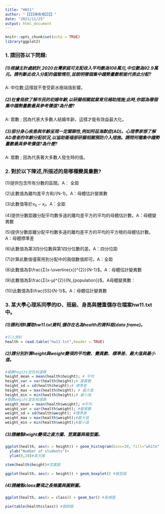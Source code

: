 ```yaml
---
title: "HW11"
author: "【【【【陳宥橋】】】】"
date: "2021/11/25"
output: html_document
---
```


```r
knitr::opts_chunk$set(echo = TRUE)
library(ggplot2)
```

### 1. 請回答以下問題:

##### (1)根據主計處統計,2020台灣家庭可支配收入平均數為108萬元,中位數為92.9萬元。請判斷此收入分配的偏態情形,並說明哪個集中趨勢量數較能代表此分配?
A: 中位數;這樣就不會受薪水極端值影響。

##### (2)社會局欲了解市民的初婚年齡,以研擬相關就業育兒補助措施;此時,你認為哪個集中趨勢量數最具參考價值?為什麼?
A: 眾數 ; 因為代表大多數人結婚年齡，這樣才能有效益最大化。

##### (3)部分身心疾患與年齡呈現一定關聯性,例如阿茲海默症(AD)。心理學家想了解AD患者的年齡分配狀況,以協助衛福部研擬相關預防介入措施。請問何種集中趨勢量數最具參考價值?為什麼?
A: 眾數 ; 因為代表著大多數人發生時的值。


### 2. 對於以下陳述,所描述的是哪種變異量數?

(1)提供包含所有分數的區間。A： 全距

(2)此數值為離均差平方和/(N-1)。A：母體估計變異數

(3)此數值等於$x_{h}-x_{l}$。A：全距

(4)提供分數距離分配平均數多遠的離均差平方的平均的母體估計數。A：母體變異數

(5)提供分數距離分配平均數多遠的離均差平方的平均的平方根的母體估計數。A：母體標準差

(6)此數值為第3四分位數與第1四分位數的差。A：四分位距

(7)計算此數值僅需用到分配中的兩個數值即可。A：全距

(8)此數值為$\frac{Σ(x-\overline{x})^{2}}{N-1}$。A：母體估計變異數

(9)此數值為$\frac{Σ(x-μ)^{2}}{N_{population}}$。A母體變異數：

(10)此數值為$\frac{SS}{N-1}$。A：母體估計變異數


### 3. 某大學心理系同學的ID、班級、身高與體重儲存在檔案hw11.txt中。

##### (1)請利用R讀取hw11.txt資料,儲存在名為health的資料框(data frame)。
```r
#引入資料
health = read.table("hw11.txt",header = TRUE)
```

##### (2)請分別計算height與weight變項的平均數、變異數、標準差、最大值與最小值。
```r
#變數hegiht宣告和運算
height_mean = mean(health$height); # 平均
height_var = var(health$height);# 變異數
height_sd = sd(health$height);# 標準差
height_max = max(health$height); # 最大值
height_min = min(health$height);# 最小值
#變數wegiht宣告和運算
weight_mean = mean(health$weight); #平均
weight_var = var(health$weight); #變異數
weight_sd = sd(health$weight); #標準差
weight_max = max(health$weight);#最大值
weight_min = min(health$weight);#最小值
```

##### (3)請繪製height變項之直方圖、莖葉圖與箱型圖。
```r
ggplot(health, aes(x = height)) + geom_histogram(bins=20, fill="white", col="black")+ ggtitle("Height")+
  ylab("Number of students")+
  ylim(0,20)#直方圖

stem(health$height)#莖葉圖

ggplot(health, aes(x = height)) + geom_boxplot() #箱型圖
```

##### (4)請繪製class變項之長條圖與圓餅圖。
```r
ggplot(health, aes(x = class)) + geom_bar() #長條圖

pie(table(health$class)) #圓餅圖
```

